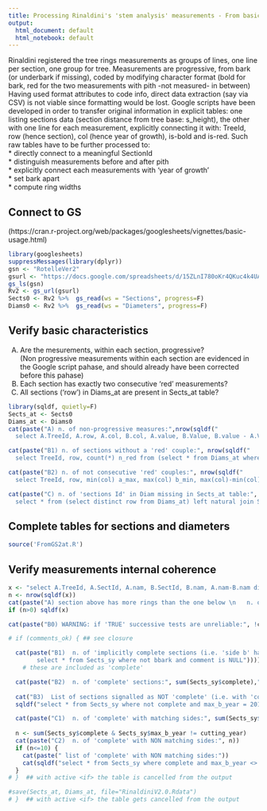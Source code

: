 ```yaml
---
title: Processing Rinaldini's 'stem analysis' measurements - From basic Google Sheets tables to analysis ready tables
output:
  html_document: default
  html_notebook: default
---
```


Rinaldini registered the tree rings measurements as groups of lines,
one line per section, one group for tree.
Measurements are progressive, from bark (or underbark if missing),
coded by modifying character format (bold for bark, red for the two measurements with pith -not measured- in between)
Having used format attributes to code info, direct data extraction (say via CSV) is not viable since formatting would be lost. Google scripts have been developed in order to transfer original information in explicit tables: one listing sections data (section distance from tree base: s_height), the other with one line for each measurement, explicitly connecting it with: TreeId, row (hence section), col (hence year of growth), is-bold and is-red.
Such raw tables have to be further processed to:  
* directly connect to a meaningful SectionId  
* distinguish measurements before and after pith  
* explicitly connect each measurements with 'year of growth'  
* set bark apart  
* compute ring widths  
  
## Connect to GS
(https://cran.r-project.org/web/packages/googlesheets/vignettes/basic-usage.html)
```r
library(googlesheets)
suppressMessages(library(dplyr))
gsn <- "RotelleVer2"
gsurl <- "https://docs.google.com/spreadsheets/d/15ZLnI780oKr4QKuc4k4UAwZ6w6YmEE8tj4c2sU44xLQ/edit#gid=1996889235"
gs_ls(gsn)
Rv2 <- gs_url(gsurl)
Sects0 <- Rv2 %>%  gs_read(ws = "Sections", progress=F)
Diams0 <- Rv2 %>%  gs_read(ws = "Diameters", progress=F)
```

## Verify basic characteristics  
A) Are the mesurements, within each section, progressive?  
(Non progressive measurements within each section are evidenced in the Google script pahase, and should already have been corrected before this pahase)  
B) Each section has exactly two consecutive 'red' measurements?  
C) All sections ('row') in Diams_at are present in Sects_at table?  
```r
library(sqldf, quietly=F)
Sects_at <- Sects0
Diams_at <- Diams0
cat(paste("A) n. of non-progressive measures:",nrow(sqldf("
  select A.TreeId, A.row, A.col, B.col, A.value, B.Value, B.value - A.Value inc0 from Diams_at A join Diams_at B on A.TreeId = B.TreeId and A.row = B.row and A.col +1 = B.col where inc0<=0 "))))

cat(paste("B1) n. of sections without a 'red' couple:", nrow(sqldf("
  select TreeId, row, count(*) n_red from (select * from Diams_at where red) group by TreeId, row having n_red <> 2    "))))

cat(paste("B2) n. of not consecutive 'red' couples:", nrow(sqldf("
  select TreeId, row, min(col) a_max, max(col) b_min, max(col)-min(col) d from (select * from Diams_at A where red) group by TreeId, row having d <> 1"))))

cat(paste("C) n. of 'sections Id' in Diam missing in Sects_at table:", nrow(sqldf("
  select * from (select distinct row from Diams_at) left natural join Sects_at where TreeId is NULL or s_height is NULL  "))))
```

## Complete tables for sections and diameters
```r
source('FromGS2at.R')
```

## Verify measurements internal coherence
```r
x <- "select A.TreeId, A.SectId, A.nam, B.SectId, B.nam, A.nam-B.nam diff from Sects_sy A join Sects_sy B on A.TreeId=B.TreeId and A.SectId+1=B.SectId where diff<0"
n <- nrow(sqldf(x))
cat(paste("A) section above has more rings than the one below \n   n. of non compatible couples of sections:", n))
if (n>0) sqldf(x)

cat(paste("B0) WARNING: if 'TRUE' successive tests are unreliable:", !comments_ok))

# if (comments_ok) { ## see closure

  cat(paste("B1)  n. of 'implicitly complete sections (i.e. 'side b' has no bark but also no 'comment'):",nrow(sqldf("
        select * from Sects_sy where not bbark and comment is NULL"))))
    # these are included as 'complete'

  cat(paste("B2)  n. of 'complete' sections:", sum(Sects_sy$complete)," - out of:", nrow(Sects_at)))
  
  cat("B3)  List of sections signalled as NOT 'complete' (i.e. with 'comment) that actually seem complete:")
  sqldf("select * from Sects_sy where not complete and max_b_year = 2017")

  cat(paste("C1)  n. of 'complete' with matching sides:", sum(Sects_sy$complete & Sects_sy$max_b_year == cutting_year)))
  
  n <- sum(Sects_sy$complete & Sects_sy$max_b_year != cutting_year)
  cat(paste("C2)  n. of 'complete' with NON matching sides:", n))
  if (n<=10) {
    cat(paste(" list of 'complete' with NON matching sides:"))
    cat(sqldf("select * from Sects_sy where complete and max_b_year <> 2017"))
  }
# }  ## with active <if> the table is cancelled from the output

#save(Sects_at, Diams_at, file="RinaldiniV2.0.Rdata")
# }  ## with active <if> the table gets cancelled from the output
```

